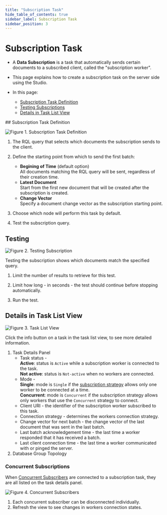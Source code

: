 ```yaml
---
title: "Subscription Task"
hide_table_of_contents: true
sidebar_label: Subscription Task
sidebar_position: 3
---
```



# Subscription Task
<Admonition type="note" title="Note">

* A **Data Subscription** is a task that automatically sends certain documents to a subscribed 
  client, called the "subscription worker".  

* This page explains how to create a subscription task on the server side using the Studio.  

* In this page:
  * [Subscription Task Definition](../../../../studio/database/tasks/ongoing-tasks/subscription-task.mdx#subscription-task-definition)
  * [Testing Subscriptions](../../../../studio/database/tasks/ongoing-tasks/subscription-task.mdx#testing)
  * [Details in Task List View](../../../../studio/database/tasks/ongoing-tasks/subscription-task.mdx#details-in-task-list-view)

</Admonition>
## Subscription Task Definition

![Figure 1. Subscription Task Definition](./assets/subscriptions-1.png)

1. The RQL query that selects which documents the subscription sends 
   to the client.  

2. Define the starting point from which to send the first batch:  
   * **Begining of Time** (default option)  
     All documents matching the RQL query will be sent, regardless of their creation time.  
   * **Latest Document**  
     Start from the first new document that will be created after the subscription is created.  
   * **Change Vector**  
     Specify a document change vector as the subscription starting point.  

3. Choose which node will perform this task by default.  

4. Test the subscription query.  



## Testing

![Figure 2. Testing Subscription](./assets/subscriptions-2.png)

Testing the subscription shows which documents match the specified query.  

1. Limit the number of results to retrieve for this test.  

2. Limit how long - in seconds - the test should continue before 
stopping automatically.  

3. Run the test.  



## Details in Task List View

![Figure 3. Task List View](./assets/subscriptions-3.png)

Click the info button on a task in the task list view, to see 
more detailed information.  

1. Task Details Panel  
   * Task status -  
     **Active**: status is `Active` while a subscription worker is connected to the task.  
     **Not active**: status is `Not-active` when no workers are connected.  
   * Mode -  
     **Single**: mode is `Single` if the 
     [subscription strategy](../../../../client-api/data-subscriptions/consumption/how-to-consume-data-subscription.mdx#determining-which-workers-a-subscription-will-serve) 
     allows only one worker to be connected at a time.  
     **Concurrent**: mode is `Concurrent` if the subscription strategy allows only workers 
     that use the `Concurrent` strategy to connect.  
   * Client URI - the identifier of the subscription worker 
     subscribed to this task.  
   * Connection strategy - determines the workers connection strategy.  
   * Change vector for next batch - the change vector of the last document 
     that was sent in the last batch.  
   * Last batch acknowledgement time - the last time a worker 
     responded that it has received a batch.  
   * Last client connection time - the last time a worker communicated 
     with or pinged the server.  
2. Database Group Topology
### Concurrent Subscriptions

When [Concurrent Subscribers](../../../../client-api/data-subscriptions/concurrent-subscriptions.mdx) 
are connected to a subscription task, they are all listed on the task details panel.  

![Figure 4. Concurrent Subscribers](./assets/subscriptions-4.png)

1. Each concurrent subscriber can be disconnected individually.  
2. Refresh the view to see changes in workers connection states.  



